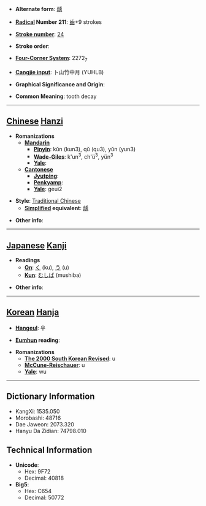 * '''Alternate form''': [[龋]]

* '''[[Wiktionary:Chinese radical index| Radical]] Number 211''': [[Wiktionary:Chinese radical index 齒|齒]]+9 strokes

* '''[[Wiktionary:Chinese total strokes index|Stroke number]]''': [[Wiktionary:Chinese total strokes index 24|24]]

* '''Stroke order''': 

* '''[[Wiktionary:Chinese four corner index|Four-Corner System]]''': 2272<sub>7</sub>

* '''[[Wiktionary:Chinese Cangjie index|Cangjie input]]''': 卜山竹中月 (YUHLB)

* '''Graphical Significance and Origin''': 

* '''Common Meaning''': tooth decay

----

== [[Chinese]] [[Hanzi]] ==

* '''Romanizations'''
** '''[[Mandarin]]'''
*** '''[[Pinyin]]''': kǔn (kun3), qǔ (qu3), yǔn (yun3)
*** '''[[Wade-Giles]]''': k'un<sup>3</sup>, ch'ü<sup>3</sup>, yün<sup>3</sup>
*** '''[[Yale]]''': 
** '''[[Cantonese]]'''
*** '''[[Jyutping]]''':
*** '''[[Penkyamp]]''': 
*** '''[[Yale]]''': geui2

* '''Style''': [[Traditional Chinese]] 
** '''[[Simplified Chinese|Simplified]] equivalent''': [[龋]]

* '''Other info''': 

----

== [[Japanese]] [[Kanji]] ==

* '''Readings'''
** '''[[On]]''': [[く]] (ku), [[う]] (u)
** '''[[Kun]]''': [[むしば]] (mushiba)

* '''Other info''':  

----

== [[Korean]] [[Hanja]] ==

* '''[[Hangeul]]''': 우

* '''[[Eumhun]] reading''': 

* '''Romanizations'''
** '''[[The 2000 South Korean Revised Romanization|The 2000 South Korean Revised]]''': u
** '''[[McCune-Reischauer]]''': u
** '''[[Yale]]''': wu

----

== Dictionary Information ==

* KangXi: 1535.050
* Morobashi: 48716
* Dae Jaweon: 2073.320
* Hanyu Da Zidian: 74798.010

== Technical Information ==

* '''Unicode''':
** Hex: 9F72
** Decimal: 40818
* '''Big5''':
** Hex: C654
** Decimal: 50772